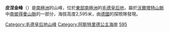 {{coord|71|44|S|12|33|E|display=title}}

'''皮涅金峰'''（{{lang-en|Pinegin Peak}}）是[[南極洲|南極洲]]的山峰，位於[[東部南極洲|東部南極洲]]的[[毛德皇后地|毛德皇后地]]，屬於[[沃爾塔特山脈|沃爾塔特山脈]]中[[南彼得曼山脈|南彼得曼山脈]]的一部分，海拔高度2,595米，由[[德國|德國]]的探險隊發現。

{{DEFAULTSORT:Pinegin Peak}}
[[Category:毛德皇后地山峰|Category:毛德皇后地山峰]]
[[Category:阿斯特里德公主海岸|Category:阿斯特里德公主海岸]]
[[Category:海拔2000公尺至2999公尺的南極洲山峰|595]]

{{PrincessAstridCoast-geo-stub}}
